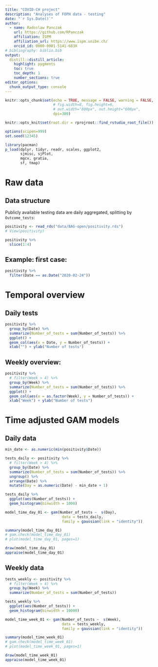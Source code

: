 ```yaml
---
title: "COVID-CH project"
description: "Analyses of FOPH data - testing"
date: "`r Sys.Date()`"
author:
  - name: Radoslaw Panczak 
    url: https://github.com/RPanczak
    affiliation: ISPM
    affiliation_url: https://www.ispm.unibe.ch/
    orcid_id: 0000-0001-5141-683X
# bibliography: biblio.bib
output:
  distill::distill_article:
    highlight: pygments
    toc: true
    toc_depth: 1
    number_sections: true
editor_options: 
  chunk_output_type: console
---
```


<!-- ------------------------------------------------------------ --> 
<!-- ------------------------------------------------------------ --> 

```r
knitr::opts_chunk$set(echo = TRUE, message = FALSE, warning = FALSE, 
                      # fig.width=8, fig.height=6, 
                      # out.width="800px", out.height="600px",
                      dpi=300)

knitr::opts_knit$set(root.dir = rprojroot::find_rstudio_root_file())

options(scipen=999)
set.seed(12345)

library(pacman) 
p_load(dplyr, tidyr, readr, scales, ggplot2,
       sjmisc, sjPlot,
       mgcv, gratia,
       sf, tmap)
```

<!-- ------------------------------------------------------------ --> 

# Raw data 

## Data structure

Publicly available testing data are daily aggregated, splitting by `Outcome_tests`:

```r
positivity <- read_rds("data/BAG-open/positivity.rds")
# View(positivity)

positivity %>% 
  slice(1:4)
```

## Example: first case:

```r
positivity %>% 
  filter(Date == as.Date("2020-02-24"))
```

<!-- ------------------------------------------------------------ --> 

# Temporal overview

## Daily tests

```r
positivity %>% 
  group_by(Date) %>% 
  summarize(Number_of_tests = sum(Number_of_tests)) %>% 
  ggplot() + 
  geom_col(aes(x = Date, y = Number_of_tests)) + 
  xlab("") + ylab("Number of tests")
```

## Weekly overview:

```r
positivity %>% 
  # filter(Week > 4) %>% 
  group_by(Week) %>% 
  summarize(Number_of_tests = sum(Number_of_tests)) %>% 
  ggplot() + 
  geom_col(aes(x = as.factor(Week), y = Number_of_tests)) + 
  xlab("Week") + ylab("Number of tests")
```

<!-- ------------------------------------------------------------ --> 

# Time adjusted GAM models 

## Daily data

```r
min_date <- as.numeric(min(positivity$Date))

tests_daily <- positivity %>% 
  # filter(Week > 4) %>% 
  group_by(Date) %>% 
  summarize(Number_of_tests = sum(Number_of_tests)) %>% 
  ungroup() %>% 
  arrange(Date) %>% 
  mutate(Day = as.numeric(Date) - min_date + 1)

tests_daily %>% 
  ggplot(aes(Number_of_tests)) +
  geom_histogram(binwidth = 1000)
```


```r
model_time_day_01 <- gam(Number_of_tests ~  s(Day), 
                          data = tests_daily, 
                          family = gaussian(link = "identity"))
```


```r
summary(model_time_day_01)
# gam.check(model_time_day_01)
# plot(model_time_day_01, pages=1)

draw(model_time_day_01)
appraise(model_time_day_01)
```

## Weekly data

```r
tests_weekly <- positivity %>% 
  # filter(Week > 4) %>% 
  group_by(Week) %>% 
  summarize(Number_of_tests = sum(Number_of_tests))

tests_weekly %>% 
  ggplot(aes(Number_of_tests)) +
  geom_histogram(binwidth = 10000)
```


```r
model_time_week_01 <- gam(Number_of_tests ~  s(Week), 
                          data = tests_weekly, 
                          family = gaussian(link = "identity"))
```


```r
summary(model_time_week_01)
# gam.check(model_time_week_01)
# plot(model_time_week_01, pages=1)

draw(model_time_week_01)
appraise(model_time_week_01)
```



